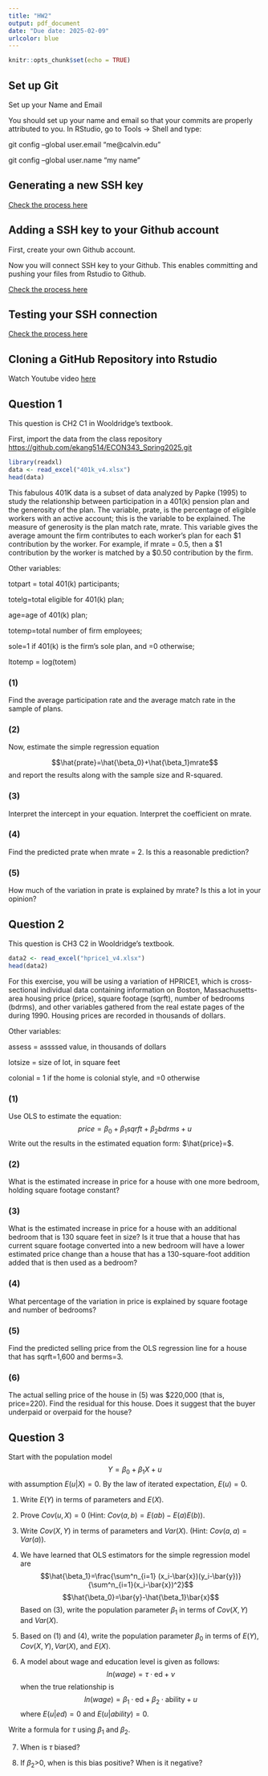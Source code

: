```yaml
---
title: "HW2"
output: pdf_document
date: "Due date: 2025-02-09"
urlcolor: blue
---
```


```r
knitr::opts_chunk$set(echo = TRUE)
```
## Set up Git
Set up your Name and Email

You should set up your name and email so that your commits are properly attributed to you.  In RStudio, go to Tools → Shell and type:

git config --global user.email "me@calvin.edu"

git config --global user.name "my name"

## Generating a new SSH key

[Check the process here](https://docs.github.com/en/authentication/connecting-to-github-with-ssh/generating-a-new-ssh-key-and-adding-it-to-the-ssh-agent)

## Adding a SSH key to your Github account
First, create your own Github account.

Now you will connect SSH key to your Github. This enables committing and pushing your files from Rstudio to Github.

[Check the process here](https://docs.github.com/en/authentication/connecting-to-github-with-ssh/adding-a-new-ssh-key-to-your-github-account)

## Testing your SSH connection
[Check the process here](https://docs.github.com/en/authentication/connecting-to-github-with-ssh/testing-your-ssh-connection)

## Cloning a GitHub Repository into Rstudio
Watch Youtube video [here](https://www.youtube.com/watch?v=NInwldFZgwA)

## Question 1
This question is CH2 C1 in Wooldridge's textbook.

First, import the data from the class repository [https://github.com/ekang514/ECON343_Spring2025.git](https://github.com/ekang514/ECON343_Spring2025.git)

```r
library(readxl)
data <- read_excel("401k_v4.xlsx")
head(data)
```

This fabulous 401K data is a subset of data analyzed by Papke (1995) to study the relationship between participation in a 401(k) pension plan and the generosity of the plan. The variable, prate, is the percentage of eligible workers with an active account; this is the variable to be explained. The measure of generosity is the plan match rate, mrate. This variable gives the average amount the firm contributes to each worker's plan for each $1 contribution by the worker. For example, if mrate = 0.5, then a $1 contribution by the worker is matched by a $0.50 contribution by the firm. 

Other variables:

totpart = total 401(k) participants;

totelg=total eligible for 401(k) plan;

age=age of 401(k) plan;

totemp=total number of firm employees;

sole=1 if 401(k) is the firm's sole plan, and =0 otherwise;

ltotemp = log(totem)

### (1) 
Find the average participation rate and the average match rate in the sample of plans.

### (2) 
Now, estimate the simple regression equation

$$\hat{prate}=\hat{\beta_0}+\hat{\beta_1}mrate$$
and report the results along with the sample size and R-squared.

### (3)
Interpret the intercept in your equation. Interpret the coefficient on mrate. 

### (4)
Find the predicted prate when mrate = 2. Is this a reasonable prediction?

### (5)
How much of the variation in prate is explained by mrate? Is this a lot in your opinion?

## Question 2
This question is CH3 C2 in Wooldridge's textbook.
```r
data2 <- read_excel("hprice1_v4.xlsx")
head(data2)
```
For this exercise, you will be using a variation of HPRICE1, which is cross-sectional individual data containing information on Boston, Massachusetts-area housing price (price), square footage (sqrft), number of bedrooms (bdrms), and other variables gathered from the real estate pages of the \textit{Boston Globe} during 1990. Housing prices are recorded in thousands of dollars.

Other variables:

assess = assssed value, in thousands of dollars

lotsize = size of lot, in square feet

colonial = 1 if the home is colonial style, and =0 otherwise

### (1)
Use OLS to estimate the equation: $$price = \beta_0 +\beta_1 sqrft + \beta_2 bdrms + u$$ Write out the results in the estimated equation form: $\hat{price}=$.

### (2)
What is the estimated increase in price for a house with one more bedroom, holding square footage constant?

### (3)
What is the estimated increase in price for a house with an additional bedroom that is 130 square feet in size? Is it true that a house that has current square footage converted into a new bedroom will have a lower estimated price change than a house that has a 130-square-foot addition added that is then used as a bedroom?

### (4)
What percentage of the variation in price is explained by square footage and number of bedrooms?

### (5)
Find the predicted selling price from the OLS regression line for a house that has sqrft=1,600 and berms=3.

### (6)
The actual selling price of the house in (5) was $220,000 (that is, price=220). Find the residual for this house. Does it suggest that the buyer underpaid or overpaid for the house?

## Question 3
\textbf{Omitted Variable Bias}

Start with the population model $$Y=\beta_0 + \beta_1 X + u$$ with assumption $E(u|X)=0$. By the law of iterated expectation, $E(u)=0.$

(1) Write $E(Y)$ in terms of parameters and $E(X)$.

(2) Prove $Cov(u,X)=0$ (Hint: $Cov(a,b)=E(ab)-E(a)E(b)$).

(3) Write $Cov(X,Y)$ in terms of parameters and $Var(X)$. (Hint: $Cov(a,a)=Var(a)$).

(4) We have learned that OLS estimators for the simple regression model are
$$\hat{\beta_1}=\frac{\sum^n_{i=1} (x_i-\bar{x})(y_i-\bar{y})}{\sum^n_{i=1}(x_i-\bar{x})^2}$$ $$\hat{\beta_0}=\bar{y}-\hat{\beta_1}\bar{x}$$
Based on (3), write the population parameter $\beta_1$ in terms of $Cov(X,Y)$ and $Var(X)$.


(5) Based on (1) and (4), write the population parameter $\beta_0$ in terms of $E(Y), Cov(X,Y), Var(X)$, and $E(X)$.

(6) A model about wage and education level is given as follows:
$$ln(wage)=\tau \cdot \text{ed} + \nu$$
when the true relationship is
$$ln(wage)=\beta_1 \cdot \text{ed}+\beta_2 \cdot \text{ability}+u$$
where $E(u|ed)=0$ and $E(u|ability)=0$.

Write a formula for $\tau$ using $\beta_1$ and $\beta_2$.

(7) When is $\tau$ biased?

(8) If $\beta_2$>0, when is this bias positive? When is it negative?